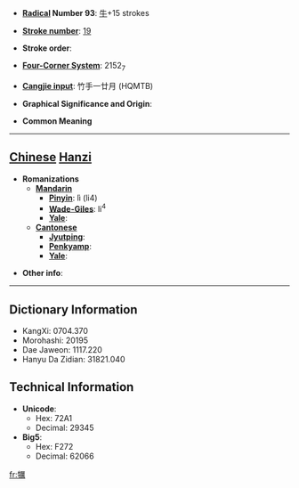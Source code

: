 * '''[[Wiktionary:Chinese radical index| Radical]] Number 93''': [[Wiktionary:Chinese radical index 牛|牛]]+15 strokes

* '''[[Wiktionary:Chinese total strokes index|Stroke number]]''': [[Wiktionary:Chinese total strokes index 19|19]]

* '''Stroke order''': 

* '''[[Wiktionary:Chinese four corner index|Four-Corner System]]''': 2152<sub>7</sub>

* '''[[Wiktionary:Chinese Cangjie index|Cangjie input]]''': 竹手一廿月 (HQMTB)

* '''Graphical Significance and Origin''': 

* '''Common Meaning'''

----

== [[Chinese]] [[Hanzi]] ==

* '''Romanizations'''
** '''[[Mandarin]]'''
*** '''[[Pinyin]]''': lì (li4)
*** '''[[Wade-Giles]]''': li<sup>4</sup>
*** '''[[Yale]]''': 
** '''[[Cantonese]]'''
*** '''[[Jyutping]]''':
*** '''[[Penkyamp]]''': 
*** '''[[Yale]]''': 

* '''Other info''': 

----

== Dictionary Information ==

* KangXi: 0704.370
* Morohashi: 20195
* Dae Jaweon: 1117.220
* Hanyu Da Zidian: 31821.040

== Technical Information ==

* '''Unicode''':
** Hex: 72A1
** Decimal: 29345
* '''Big5''':
** Hex: F272
** Decimal: 62066

[[fr:犡]]